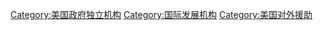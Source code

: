 [[Category:美国政府独立机构|Category:美国政府独立机构]]
[[Category:国际发展机构|Category:国际发展机构]]
[[Category:美国对外援助|Category:美国对外援助]]